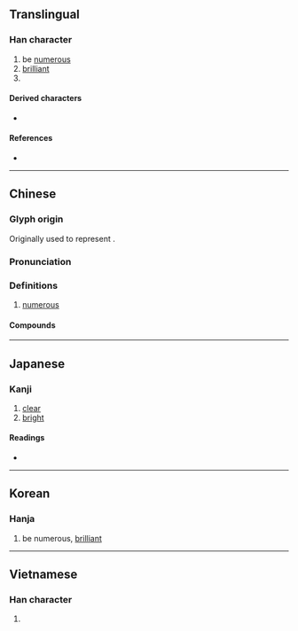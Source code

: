 {{also|奂}}
{{character info}}
==Translingual==

===Han character===
{{Han char|rn=37|rad=大|as=06|sn=9|four=27430|canj=NBK|ids=⿳⺈⿵冂八大(G),⿳⺈𠔿大(HT),⿳⺈⿵冂儿大(JK)}}

# be [[numerous]]
# [[brilliant]]
# {{surname|zh}}

====Derived characters====
* {{l|mul|[[𠗫]], [[喚]], [[𪣷]], [[𡞵]], [[𡺌]], [[愌]], [[換]], [[渙]], [[𪲰]], [[煥]], [[𤚙]], [[瑍]], [[𦝝]], [[𬓋]], [[𥈉]], [[𫃴]], [[𧎑]], [[𬧸]], [[𨩉]], [[𩝆]], [[𫙪]], [[𡚥]], [[寏]], [[瘓]]}}

====References====
* {{Han ref|kx=0251.200|dkj=05916|dj=0512.150|hdz=10539.081|uh=5950|ud=22864|bh=ABB7|bd=43959}}

----

==Chinese==
{{zh-forms|s=奂}}

===Glyph origin===
{{Han etym}}
Originally used to represent {{och-l|換|to change; to swap}}.

===Pronunciation===
{{zh-pron
|m=huàn
|c=wun6
|mn=hoàn
|mc=y
|oc=y
|cat=a,pn
}}

===Definitions===
{{zh-hanzi}}

# [[numerous]]

====Compounds====
{{zh-der|伴奐|奐奐|奐然|奐衍|畔奐|美侖美奐|美奐美輪|美輪美奐|輪奐}}

----

==Japanese==

===Kanji===
{{ja-kanji|grade=|rs=大06}}

# [[clear]]
# [[bright]]

====Readings====
* {{ja-readings|on=[[かん]] (kan)|kun=[[とりかえる]] (torikaeru), [[おおきい]] (ookii), [[さかん]] (sakan)}}

----

==Korean==

===Hanja===
{{ko-hanja|hangeul=환|rv=hwan|mr=hwan}}

# be numerous, [[brilliant]]

----

==Vietnamese==

===Han character===
{{vi-readings|reading=hoán|rs=大06}}

# {{rfdef|vi|sort=大06}}